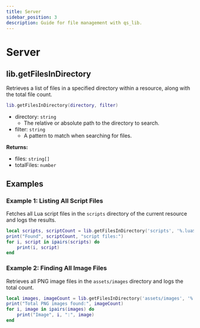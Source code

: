 ```yaml
---
title: Server
sidebar_position: 3
description: Guide for file management with qs_lib.
---
```


# Server

## lib.getFilesInDirectory

Retrieves a list of files in a specified directory within a resource, along with the total file count.

```lua
lib.getFilesInDirectory(directory, filter)
```

- directory: `string`
  - The relative or absolute path to the directory to search.
- filter: `string`
  - A pattern to match when searching for files.

**Returns:**

- files: `string[]`
- totalFiles: `number`

## Examples

### Example 1: Listing All Script Files

Fetches all Lua script files in the `scripts` directory of the current resource and logs the results.

```lua
local scripts, scriptCount = lib.getFilesInDirectory('scripts', '%.lua$')
print("Found", scriptCount, "script files:")
for i, script in ipairs(scripts) do
    print(i, script)
end
```

### Example 2: Finding All Image Files

Retrieves all PNG image files in the `assets/images` directory and logs the total count.

```lua
local images, imageCount = lib.getFilesInDirectory('assets/images', '%.png$')
print("Total PNG images found:", imageCount)
for i, image in ipairs(images) do
    print("Image", i, ":", image)
end
```
